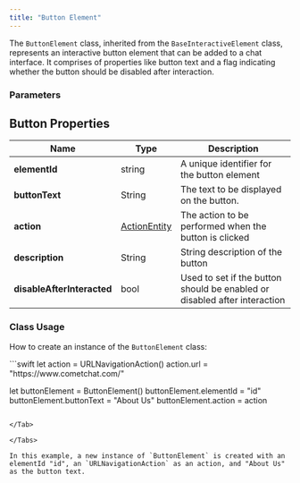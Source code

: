 ```yaml
---
title: "Button Element"
---
```


The `ButtonElement` class, inherited from the `BaseInteractiveElement` class, represents an interactive button element that can be added to a chat interface. It comprises of properties like button text and a flag indicating whether the button should be disabled after interaction.

### Parameters

## Button Properties

| Name                       | Type                                                          | Description                                                               |
| -------------------------- | ------------------------------------------------------------- | ------------------------------------------------------------------------- |
| **elementId**              | string                                                        | A unique identifier for the button element                                |
| **buttonText**             | String                                                        | The text to be displayed on the button.                                   |
| **action**                 | [ActionEntity](/docs/ui-kit/ios/v4/interactive-action-entity) | The action to be performed when the button is clicked                     |
| **description**            | String                                                        | String description of the button                                          |
| **disableAfterInteracted** | bool                                                          | Used to set if the button should be enabled or disabled after interaction |

### Class Usage

How to create an instance of the `ButtonElement` class:

<Tabs>
<Tab title="Swift">
```swift
let action = URLNavigationAction()
action.url = "https://www.cometchat.com/"

let buttonElement = ButtonElement()
buttonElement.elementId = "id"
buttonElement.buttonText = "About Us"
buttonElement.action = action
```

</Tab>

</Tabs>

In this example, a new instance of `ButtonElement` is created with an elementId "id", an `URLNavigationAction` as an action, and "About Us" as the button text.
